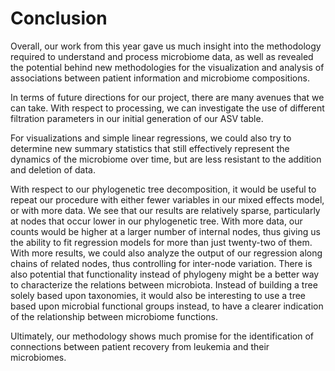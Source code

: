 # Conclusion {-}

Overall, our work from this year gave us much insight into the methodology required to understand and process microbiome data, as well as revealed the potential behind new methodologies for the visualization and analysis of associations between patient information and microbiome compositions.

In terms of future directions for our project, there are many avenues that we can take. With respect to processing, we can investigate the use of different filtration parameters in our initial generation of our ASV table.

For visualizations and simple linear regressions, we could also try to determine new summary statistics that still effectively represent the dynamics of the microbiome over time, but are less resistant to the addition and deletion of data.

With respect to our phylogenetic tree decomposition, it would be useful to repeat our procedure with either fewer variables in our mixed effects model, or with more data. We see that our results are relatively sparse, particularly at nodes that occur lower in our phylogenetic tree. With more data, our counts would be higher at a larger number of internal nodes, thus giving us the ability to fit regression models for more than just twenty-two of them. With more results, we could also analyze the output of our regression along chains of related nodes, thus controlling for inter-node variation. There is also potential that functionality instead of phylogeny might be a better way to characterize the relations between microbiota. Instead of building a tree solely based upon taxonomies, it would also be interesting to use a tree based upon microbial functional groups instead, to have a clearer indication of the relationship between microbiome functions.

Ultimately, our methodology shows much promise for the identification of connections between patient recovery from leukemia and their microbiomes.